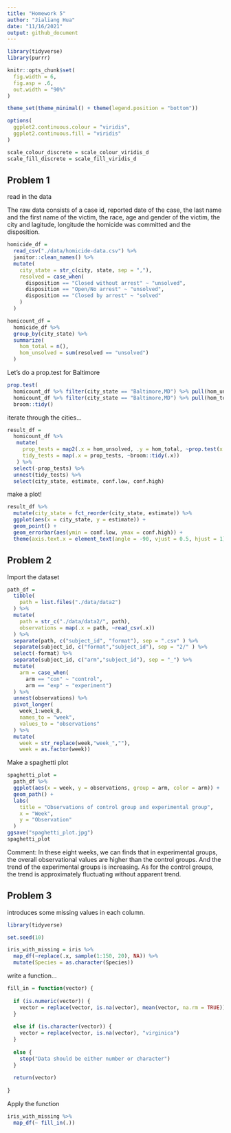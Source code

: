 ```yaml
---
title: "Homework 5"
author: "Jialiang Hua"
date: "11/16/2021"
output: github_document
---
```


```r
library(tidyverse)
library(purrr)

knitr::opts_chunk$set(
  fig.width = 6,
  fig.asp = .6,
  out.width = "90%"
)

theme_set(theme_minimal() + theme(legend.position = "bottom"))

options(
  ggplot2.continuous.colour = "viridis",
  ggplot2.continuous.fill = "viridis"
)

scale_colour_discrete = scale_colour_viridis_d
scale_fill_discrete = scale_fill_viridis_d
```

## Problem 1

read in the data

The raw data consists of a case id, reported date of the case, the last name and the first name of the victim, the race, age and gender of the victim, the city and lagitude, longitude the homicide was committed and the disposition.

```r
homicide_df = 
  read_csv("./data/homicide-data.csv") %>%
  janitor::clean_names() %>% 
  mutate(
    city_state = str_c(city, state, sep = ","),
    resolved = case_when(
      disposition == "Closed without arrest" ~ "unsolved",
      disposition == "Open/No arrest" ~ "unsolved",
      disposition == "Closed by arrest" ~ "solved"
    )
  )

homicount_df =
  homicide_df %>% 
  group_by(city_state) %>% 
  summarize(
    hom_total = n(),
    hom_unsolved = sum(resolved == "unsolved")
  )
```

Let's do a prop.test for Baltimore

```r
prop.test(
  homicount_df %>% filter(city_state == "Baltimore,MD") %>% pull(hom_unsolved),
  homicount_df %>% filter(city_state == "Baltimore,MD") %>% pull(hom_total)) %>%
  broom::tidy()
```

iterate through the cities...

```r
result_df = 
  homicount_df %>% 
   mutate(
     prop_tests = map2(.x = hom_unsolved, .y = hom_total, ~prop.test(x = .x, n =.y)),
     tidy_tests = map(.x = prop_tests, ~broom::tidy(.x))
   ) %>% 
  select(-prop_tests) %>% 
  unnest(tidy_tests) %>% 
  select(city_state, estimate, conf.low, conf.high)
```

make a plot!

```r
result_df %>% 
  mutate(city_state = fct_reorder(city_state, estimate)) %>% 
  ggplot(aes(x = city_state, y = estimate)) +
  geom_point() +
  geom_errorbar(aes(ymin = conf.low, ymax = conf.high)) +
  theme(axis.text.x = element_text(angle = -90, vjust = 0.5, hjust = 1))
```

## Problem 2

Import the dataset
```r
path_df =
  tibble(
    path = list.files("./data/data2")
  ) %>% 
  mutate(
    path = str_c("./data/data2/", path),
    observations = map(.x = path, ~read_csv(.x))
  ) %>% 
  separate(path, c("subject_id", "format"), sep = ".csv" ) %>% 
  separate(subject_id, c("format","subject_id"), sep = "2/" ) %>% 
  select(-format) %>% 
  separate(subject_id, c("arm","subject_id"), sep = "_") %>% 
  mutate(
    arm = case_when(
      arm == "con" ~ "control",
      arm == "exp" ~ "experiment")
  ) %>% 
  unnest(observations) %>% 
  pivot_longer(
    week_1:week_8,
    names_to = "week",
    values_to = "observations"
  ) %>% 
  mutate(
    week = str_replace(week,"week_",""),
    week = as.factor(week)) 
```

Make a spaghetti plot
```r
spaghetti_plot = 
  path_df %>%
  ggplot(aes(x = week, y = observations, group = arm, color = arm)) + 
  geom_path() +
  labs(
    title = "Observations of control group and experimental group",
    x = "Week",
    y = "Observation"
  )
ggsave("spaghetti_plot.jpg")
spaghetti_plot
```

Comment: In these eight weeks, we can finds that in experimental groups, the overall  observational values are higher than the control groups. And the trend of the experimental groups is increasing. As for the control groups, the trend is approximately fluctuating without apparent trend.


## Problem 3

introduces some missing values in each column. 

```r
library(tidyverse)

set.seed(10)

iris_with_missing = iris %>% 
  map_df(~replace(.x, sample(1:150, 20), NA)) %>%
  mutate(Species = as.character(Species))
```

write a function...
```r
fill_in = function(vector) {
  
  if (is.numeric(vector)) {
    vector = replace(vector, is.na(vector), mean(vector, na.rm = TRUE))
  }
  
  else if (is.character(vector)) {
    vector = replace(vector, is.na(vector), "virginica")
  }
  
  else {
    stop("Data should be either number or character")
  }
  
  return(vector)
  
}
```

Apply the function
```r
iris_with_missing %>% 
  map_df(~ fill_in(.))
```

